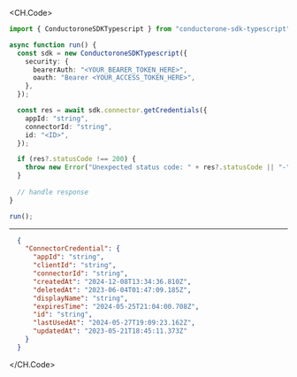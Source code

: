 
<CH.Code>
```typescript GetCredentials.ts
import { ConductoroneSDKTypescript } from "conductorone-sdk-typescript";

async function run() {
  const sdk = new ConductoroneSDKTypescript({
    security: {
      bearerAuth: "<YOUR_BEARER_TOKEN_HERE>",
      oauth: "Bearer <YOUR_ACCESS_TOKEN_HERE>",
    },
  });

  const res = await sdk.connector.getCredentials({
    appId: "string",
    connectorId: "string",
    id: "<ID>",
  });

  if (res?.statusCode !== 200) {
    throw new Error("Unexpected status code: " + res?.statusCode || "-");
  }
  
  // handle response
}

run();
```
---

```json Example Response
  {
    "ConnectorCredential": {
      "appId": "string",
      "clientId": "string",
      "connectorId": "string",
      "createdAt": "2024-12-08T13:34:36.810Z",
      "deletedAt": "2023-06-04T01:47:09.185Z",
      "displayName": "string",
      "expiresTime": "2024-05-25T21:04:00.708Z",
      "id": "string",
      "lastUsedAt": "2024-05-27T19:09:23.162Z",
      "updatedAt": "2023-05-21T18:45:11.373Z"
    }
  }
```
</CH.Code>
